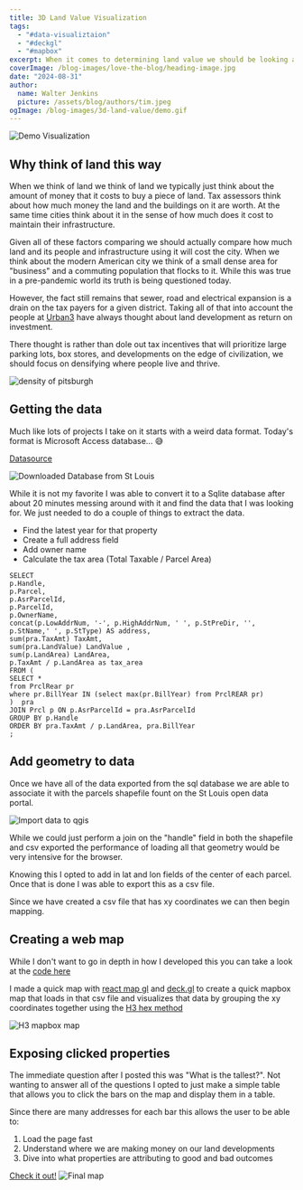 ```yaml
---
title: 3D Land Value Visualization
tags:
  - "#data-visualiztaion"
  - "#deckgl"
  - "#mapbox"
excerpt: When it comes to determining land value we should be looking at the concentration of that land value and its return. Since land is finite and the cost of sprawl is high.
coverImage: /blog-images/love-the-blog/heading-image.jpg
date: "2024-08-31"
author:
  name: Walter Jenkins
  picture: /assets/blog/authors/tim.jpeg
ogImage: /blog-images/3d-land-value/demo.gif
---
```


![Demo Visualization](/blog-images/3d-land-value/demo.gif)

## Why think of land this way

When we think of land we think of land we typically just think about the amount of money that it costs to buy a piece of land. Tax assessors think about how much money the land and the buildings on it are worth. At the same time cities think about it in the sense of how much does it cost to maintain their infrastructure.

Given all of these factors comparing we should actually compare how much land and its people and infrastructure using it will cost the city. When we think about the modern American city we think of a small dense area for "business" and a commuting population that flocks to it. While this was true in a pre-pandemic world its truth is being questioned today.

However, the fact still remains that sewer, road and electrical expansion is a drain on the tax payers for a given district. Taking all of that into account the people at [Urban3](https://www.urbanthree.com/services/public-asset-valuation/) have always thought about land development as return on investment.

There thought is rather than dole out tax incentives that will prioritize large parking lots, box stores, and developments on the edge of civilization, we should focus on densifying where people live and thrive.

![density of pitsburgh](/blog-images/3d-land-value/urban3.png)

## Getting the data

Much like lots of projects I take on it starts with a weird data format. Today's format is Microsoft Access database... 😅

[Datasource](https://www.stlouis-mo.gov/data/datasets/dataset.cfm?id=82)

![Downloaded Database from St Louis](/blog-images/3d-land-value/mdb.png)

While it is not my favorite I was able to convert it to a Sqlite database after about 20 minutes messing around with it and find the data that I was looking for. We just needed to do a couple of things to extract the data.

- Find the latest year for that property
- Create a full address field
- Add owner name
- Calculate the tax area (Total Taxable / Parcel Area)

```Sqlite
SELECT
p.Handle,
p.Parcel,
p.AsrParcelId,
p.ParcelId,
p.OwnerName,
concat(p.LowAddrNum, '-', p.HighAddrNum, ' ', p.StPreDir, '', p.StName,' ', p.StType) AS address,
sum(pra.TaxAmt) TaxAmt,
sum(pra.LandValue) LandValue ,
sum(p.LandArea) LandArea,
p.TaxAmt / p.LandArea as tax_area
FROM (
SELECT *
from PrclRear pr
where pr.BillYear IN (select max(pr.BillYear) from PrclREAR pr)
)  pra
JOIN Prcl p ON p.AsrParcelId = pra.AsrParcelId
GROUP BY p.Handle
ORDER BY pra.TaxAmt / p.LandArea, pra.BillYear
;
```

## Add geometry to data

Once we have all of the data exported from the sql database we are able to associate it with the parcels shapefile fount on the St Louis open data portal.

![Import data to qgis](/blog-images/3d-land-value/purple-map.png)

While we could just perform a join on the "handle" field in both the shapefile and csv exported the performance of loading all that geometry would be very intensive for the browser. 

Knowing this I opted to add in lat and lon fields of the center of each parcel. Once that is done I was able to export this as a csv file. 

Since we have created a csv file that has xy coordinates we can then begin mapping.

## Creating a web map
While I don't want to go in depth in how I developed this you can take a look at the [code here](https://github.com/AvidDabbler/walterkjenkins.com/blob/main/src/pages/projects/stl-land-value.tsx)

I made a quick map with [react map gl](https://visgl.github.io/react-map-gl/) and [deck.gl](https://deck.gl/) to create a quick mapbox map that loads in that csv file and visualizes that data by grouping the xy coordinates together using the [H3 hex method](https://h3geo.org/)

![H3 mapbox map](/blog-images/3d-land-value/h3-map.png)

## Exposing clicked properties
The immediate question after I posted this was "What is the tallest?". 
Not wanting to answer all of the questions I opted to just make a simple table that allows you to click the bars on the map and display them in a table.

Since there are many addresses for each bar this allows the user to be able to:
1. Load the page fast
2. Understand where we are making money on our land developments
3. Dive into what properties are attributing to good and bad outcomes

[Check it out!](/projects/stl-land-value)
![Final map](/blog-images/3d-land-value/final-map.png)
